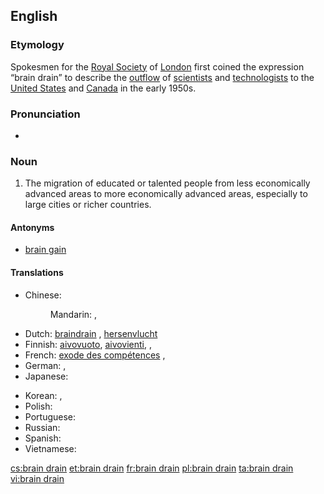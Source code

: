 ==English==
{{wikipedia}}

===Etymology===
Spokesmen for the [[w:Royal Society|Royal Society]] of [[London]] first coined the expression “brain drain” to describe the [[outflow]] of [[scientist]]s and [[technologist]]s to the [[United States]] and [[Canada]] in the early 1950s.

===Pronunciation===
* {{enPR|brān-drān}}

===Noun===
{{en-noun|pl=brain drains|sg=[[brain]] [[drain]]}}

# The migration of educated or talented people from less economically advanced areas to more economically advanced areas, especially to large cities or richer countries.

====Antonyms====
* [[brain gain]]

====Translations====
{{trans-top|migration of educated people}}
* Chinese:
*: Mandarin: {{t|zh|人才外流|tr=réncái wàiliú|sc=Hani}}, {{t|zh|才外流|tr=cáiwàiliú|sc=Hani}}
* Dutch: [[braindrain]] {{m}}, [[hersenvlucht]]
* Finnish: [[aivovuoto]], [[aivovienti]], {{t|fi|aivovuoto}}, {{t|fi|aivovienti}}
* French: [[exode des compétences]] {{m}}, {{t|fr|exode des compétences|m}}
* German: {{t|de|Braindrain|m}}, {{t|de|Gehirn-Abfluss|m}}
* Japanese: {{t|ja|頭脳流出|tr=ずのうりゅうしゅつ, zunō ryūshutsu|sc=Jpan}}
{{trans-mid}}
* Korean: {{t|ko|두뇌유출|tr=dunoe yuchul|sc=Kore}}, {{t|ko|頭腦流出|sc=Kore}}
* Polish: {{t|pl|dranaż mózgów|m}}
* Portuguese: {{t|pt|fuga de cérebros|f}}
* Russian: {{t-|ru|утечка мозгов|f|tr=utéčka mozgóv}}
* Spanish: {{t-|es|fuga de cerebros|f}}
* Vietnamese: {{t|vi|chảy máu chất xám}}
{{trans-bottom}}

[[cs:brain drain]]
[[et:brain drain]]
[[fr:brain drain]]
[[pl:brain drain]]
[[ta:brain drain]]
[[vi:brain drain]]